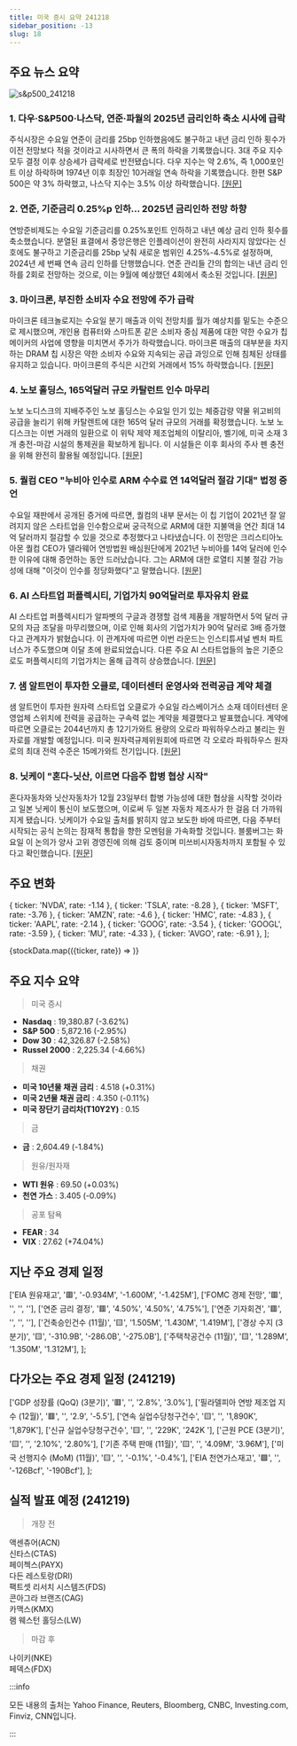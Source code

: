 ```yaml
---
title: 미국 증시 요약 241218
sidebar_position: -13
slug: 18
---
```


## 주요 뉴스 요약

![s&p500_241218](/map/241218.png)

### 1. **다우·S&P500·나스닥, 연준·파월의 2025년 금리인하 축소 시사에 급락**

주식시장은 수요일 연준이 금리를 25bp 인하했음에도 불구하고 내년 금리 인하 횟수가 이전 전망보다 적을 것이라고 시사하면서 큰 폭의 하락을 기록했습니다. 3대 주요 지수 모두 결정 이후 상승세가 급락세로 반전됐습니다. 다우 지수는 약 2.6%, 즉 1,000포인트 이상 하락하며 1974년 이후 최장인 10거래일 연속 하락을 기록했습니다. 한편 S&P 500은 약 3% 하락했고, 나스닥 지수는 3.5% 이상 하락했습니다. [[원문]](https://finance.yahoo.com/news/live/stock-market-today-dow-sp-500-nasdaq-clobbered-as-fed-powell-signal-fewer-rate-cuts-in-2025-210323475.html)

### 2. **연준, 기준금리 0.25%p 인하... 2025년 금리인하 전망 하향**

연방준비제도는 수요일 기준금리를 0.25%포인트 인하하고 내년 예상 금리 인하 횟수를 축소했습니다. 분열된 표결에서 중앙은행은 인플레이션이 완전히 사라지지 않았다는 신호에도 불구하고 기준금리를 25bp 낮춰 새로운 범위인 4.25%-4.5%로 설정하며, 2024년 세 번째 연속 금리 인하를 단행했습니다. 연준 관리들 간의 합의는 내년 금리 인하를 2회로 전망하는 것으로, 이는 9월에 예상했던 4회에서 축소된 것입니다. [[원문]](https://finance.yahoo.com/news/fed-cuts-rates-by-quarter-point-scales-back-cuts-for-2025-125715874.html)

### 3. **마이크론, 부진한 소비자 수요 전망에 주가 급락**

마이크론 테크놀로지는 수요일 분기 매출과 이익 전망치를 월가 예상치를 밑도는 수준으로 제시했으며, 개인용 컴퓨터와 스마트폰 같은 소비자 중심 제품에 대한 약한 수요가 칩메이커의 사업에 영향을 미치면서 주가가 하락했습니다. 마이크론 매출의 대부분을 차지하는 DRAM 칩 시장은 약한 소비자 수요와 지속되는 공급 과잉으로 인해 침체된 상태를 유지하고 있습니다. 마이크론의 주식은 시간외 거래에서 15% 하락했습니다. [[원문]](https://www.reuters.com/technology/micron-technology-expects-second-quarter-revenue-below-estimates-2024-12-18/)

### 4. **노보 홀딩스, 165억달러 규모 카탈런트 인수 마무리**

노보 노디스크의 지배주주인 노보 홀딩스는 수요일 인기 있는 체중감량 약물 위고비의 공급을 늘리기 위해 카탈렌트에 대한 165억 달러 규모의 거래를 확정했습니다. 노보 노디스크는 이번 거래의 일환으로 이 위탁 제약 제조업체의 이탈리아, 벨기에, 미국 소재 3개 충전-마감 시설의 통제권을 확보하게 됩니다. 이 시설들은 이후 회사의 주사 펜 충전을 위해 완전히 활용될 예정입니다. [[원문]](https://www.reuters.com/markets/deals/novo-holdings-completes-165-bln-takeover-catalent-2024-12-18/)

### 5. **퀄컴 CEO "누비아 인수로 ARM 수수료 연 14억달러 절감 기대" 법정 증언**

수요일 재판에서 공개된 증거에 따르면, 퀄컴의 내부 문서는 이 칩 기업이 2021년 잘 알려지지 않은 스타트업을 인수함으로써 궁극적으로 ARM에 대한 지불액을 연간 최대 14억 달러까지 절감할 수 있을 것으로 추정했다고 나타냈습니다. 이 전망은 크리스티아노 아몬 퀄컴 CEO가 델라웨어 연방법원 배심원단에게 2021년 누비아를 14억 달러에 인수한 이유에 대해 증언하는 동안 드러났습니다. 그는 ARM에 대한 로열티 지불 절감 가능성에 대해 "이것이 인수를 정당화했다"고 말했습니다. [[원문]](https://www.reuters.com/legal/qualcomm-saw-nuvia-buy-chance-save-14-billion-year-arm-fees-ceo-tells-jury-2024-12-18/)

### 6. **AI 스타트업 퍼플렉시티, 기업가치 90억달러로 투자유치 완료**

AI 스타트업 퍼플렉시티가 알파벳의 구글과 경쟁할 검색 제품을 개발하면서 5억 달러 규모의 자금 조달을 마무리했으며, 이로 인해 회사의 기업가치가 90억 달러로 3배 증가했다고 관계자가 밝혔습니다. 이 관계자에 따르면 이번 라운드는 인스티튜셔널 벤처 파트너스가 주도했으며 이달 초에 완료되었습니다. 다른 주요 AI 스타트업들의 높은 기준으로도 퍼플렉시티의 기업가치는 올해 급격히 상승했습니다. [[원문]](https://finance.yahoo.com/news/ai-startup-perplexity-closes-funding-192915394.html)

### 7. **샘 알트먼이 투자한 오클로, 데이터센터 운영사와 전력공급 계약 체결**

샘 알트먼이 투자한 원자력 스타트업 오클로가 수요일 라스베이거스 소재 데이터센터 운영업체 스위치에 전력을 공급하는 구속력 없는 계약을 체결했다고 발표했습니다. 계약에 따르면 오클로는 2044년까지 총 12기가와트 용량의 오로라 파워하우스라고 불리는 원자로를 개발할 예정입니다. 미국 원자력규제위원회에 따르면 각 오로라 파워하우스 원자로의 최대 전력 수준은 15메가와트 전기입니다. [[원문]](https://www.reuters.com/business/energy/sam-altman-backed-oklo-signs-power-agreement-with-data-center-operator-2024-12-18/)

### 8. **닛케이 "혼다-닛산, 이르면 다음주 합병 협상 시작"**

혼다자동차와 닛산자동차가 12월 23일부터 합병 가능성에 대한 협상을 시작할 것이라고 일본 닛케이 통신이 보도했으며, 이로써 두 일본 자동차 제조사가 한 걸음 더 가까워지게 됐습니다. 닛케이가 수요일 출처를 밝히지 않고 보도한 바에 따르면, 다음 주부터 시작되는 공식 논의는 잠재적 통합을 향한 모멘텀을 가속화할 것입니다. 블룸버그는 화요일 이 논의가 양사 고위 경영진에 의해 검토 중이며 미쓰비시자동차까지 포함될 수 있다고 확인했습니다. [[원문]](https://finance.yahoo.com/news/honda-nissan-merger-talks-seen-231020811.html)

## 주요 변화

  { ticker: 'NVDA', rate: -1.14 },
  { ticker: 'TSLA', rate: -8.28 },
  { ticker: 'MSFT', rate: -3.76 },
  { ticker: 'AMZN', rate: -4.6 },
  { ticker: 'HMC', rate: -4.83 },
  { ticker: 'AAPL', rate: -2.14 },
  { ticker: 'GOOG', rate: -3.54 },
  { ticker: 'GOOGL', rate: -3.59 },
  { ticker: 'MU', rate: -4.33 },
  { ticker: 'AVGO', rate: -6.91 },
];

{stockData.map(({ticker, rate}) => <StockCardMini key={ticker} ticker={ticker} rate={rate}></StockCardMini>)}

## 주요 지수 요약

> 미국 증시

- **Nasdaq** : 19,380.87 (-3.62%)
- **S&P 500** : 5,872.16 (-2.95%)
- **Dow 30** : 42,326.87 (-2.58%)
- **Russel 2000** : 2,225.34 (-4.66%)

> 채권

- **미국 10년물 채권 금리** : 4.518 (+0.31%)
- **미국 2년물 채권 금리** : 4.350 (-0.11%)
- **미국 장단기 금리차(T10Y2Y)** : 0.15

> 금

- **금** : 2,604.49 (-1.84%)

> 원유/원자재

- **WTI 원유** : 69.50 (+0.03%)
- **천연 가스** : 3.405 (-0.09%)

> 공포 탐욕

- **FEAR** : 34
- **VIX** : 27.62 (+74.04%)

## 지난 주요 경제 일정

  ['EIA 원유재고', '🟥', '-0.934M', '-1.600M', '-1.425M'],
  ['FOMC 경제 전망', '🟥', '', '', ''],
  ['연준 금리 결정', '🟥', '4.50%', '4.50%', '4.75%'],
  ['연준 기자회견', '🟥', '', '', ''],
  ['건축승인건수 (11월)', '🟨', '1.505M', '1.430M', '1.419M'],
  ['경상 수지 (3분기)', '🟨', '-310.9B', '-286.0B', '-275.0B'],
  ['주택착공건수 (11월)', '🟨', '1.289M', '1.350M', '1.312M'],
];

<EconomicCalendar data={eventsData} />

## 다가오는 주요 경제 일정 (241219)

  ['GDP 성장률 (QoQ) (3분기)', '🟥', '', '2.8%', '3.0%'],
  ['필라델피아 연방 제조업 지수 (12월)', '🟥', '', '2.9', '-5.5'],
  ['연속 실업수당청구건수', '🟨', '', '1,890K', '1,879K'],
  ['신규 실업수당청구건수', '🟨', '', '229K', '242K	'],
  ['근원 PCE (3분기)', '🟨', '', '2.10%', '2.80%'],
  ['기존 주택 판매 (11월)', '🟨', '', '4.09M', '3.96M'],
  ['미국 선행지수 (MoM) (11월)', '🟨', '', '-0.1%', '-0.4%'],
  ['EIA 천연가스재고', '🟩', '', '-126Bcf', '-190Bcf'],
];

<EconomicCalendar data={nextEventsData} />

## 실적 발표 예정 (241219)

> 개장 전

액센츄어(ACN)  
신타스(CTAS)  
페이첵스(PAYX)  
다든 레스토랑(DRI)  
팩트셋 리서치 시스템즈(FDS)  
콘아그라 브랜즈(CAG)  
카맥스(KMX)  
램 웨스턴 홀딩스(LW)

> 마감 후

나이키(NKE)  
페덱스(FDX)

:::info

모든 내용의 출처는 Yahoo Finance, Reuters, Bloomberg, CNBC, Investing.com, Finviz, CNN입니다.

:::
